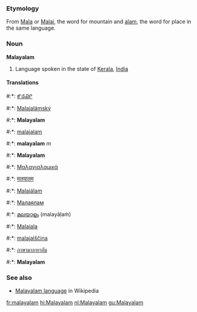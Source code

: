 ===Etymology===
From [[Mala]] or [[Malai]], the word for mountain and [[alam]], the word for place in the same language.

===Noun===
'''Malayalam'''

# Language spoken in the state of [[Kerala]], [[India]]

====Translations====

#:*{{chr}}: [[ᎹᎴᏯᎵ]]
#:*{{cs}}: [[Malajalámský]]
#:*{{en}}: '''Malayalam'''
#:*{{fi}}: [[malajalam]]
#:*{{fr}}: '''malayalam''' ''m''
#:*{{de}}: '''Malayalam'''
#:*{{el}}: [[Μαλαγιαλαμικά]]
#:*{{hi}}: [[मलयालम]]
#:*{{hu}}: [[Malajálam]]
#:*{{mdf}}: [[Малаялам]]
#:*{{ml}}: [[മലയാളം]] (malayāḷaṁ)
#:*{{pt}}: [[Malaiala]]
#:*{{sl}}: [[malajalščina]] {{f}}
#:*{{th}}: [[ภาษามาลายาลัม]]
#:*{{wa}}: '''Malayalam'''

===See also===
*[[w:Malayalam language|Malayalam language]] in Wikipedia

[[fr:malayalam]]
[[hi:Malayalam]]
[[nl:Malayalam]]
[[gu:Malayalam]]